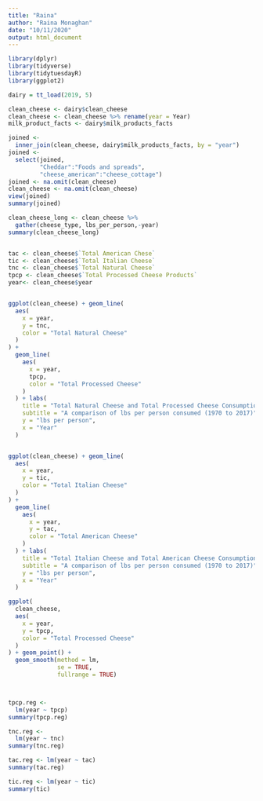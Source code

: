 ```yaml
---
title: "Raina"
author: "Raina Monaghan"
date: "10/11/2020"
output: html_document
---
```



<!-- Will add comments later -->
```r
library(dplyr)
library(tidyverse)
library(tidytuesdayR)
library(ggplot2)

dairy = tt_load(2019, 5)

clean_cheese <- dairy$clean_cheese
clean_cheese <- clean_cheese %>% rename(year = Year)
milk_product_facts <- dairy$milk_products_facts

joined <-
  inner_join(clean_cheese, dairy$milk_products_facts, by = "year")
joined <-
  select(joined,
         "Cheddar":"Foods and spreads",
         "cheese_american":"cheese_cottage")
joined <- na.omit(clean_cheese)
clean_cheese <- na.omit(clean_cheese)
view(joined)
summary(joined)

clean_cheese_long <- clean_cheese %>%
  gather(cheese_type, lbs_per_person,-year) 
summary(clean_cheese_long)


tac <- clean_cheese$`Total American Chese`
tic <- clean_cheese$`Total Italian Cheese`
tnc <- clean_cheese$`Total Natural Cheese`
tpcp <- clean_cheese$`Total Processed Cheese Products`
year<- clean_cheese$year


ggplot(clean_cheese) + geom_line(
  aes(
    x = year,
    y = tnc,
    color = "Total Natural Cheese"
  )
) +
  geom_line(
    aes(
      x = year,
      tpcp,
      color = "Total Processed Cheese"
    )
  ) + labs(
    title = "Total Natural Cheese and Total Processed Cheese Consumption",
    subtitle = "A comparison of lbs per person consumed (1970 to 2017)",
    y = "lbs per person",
    x = "Year"
  )


ggplot(clean_cheese) + geom_line(
  aes(
    x = year,
    y = tic,
    color = "Total Italian Cheese"
  )
) +
  geom_line(
    aes(
      x = year,
      y = tac,
      color = "Total American Cheese"
    )
  ) + labs(
    title = "Total Italian Cheese and Total American Cheese Consumption",
    subtitle = "A comparison of lbs per person consumed (1970 to 2017)",
    y = "lbs per person",
    x = "Year"
  )

ggplot(
  clean_cheese,
  aes(
    x = year,
    y = tpcp,
    color = "Total Processed Cheese"
  )
) + geom_point() +
  geom_smooth(method = lm,
              se = TRUE,
              fullrange = TRUE)



tpcp.reg <-
  lm(year ~ tpcp)
summary(tpcp.reg)

tnc.reg <-
  lm(year ~ tnc)
summary(tnc.reg)

tac.reg <- lm(year ~ tac)
summary(tac.reg)

tic.reg <- lm(year ~ tic)
summary(tic)

```